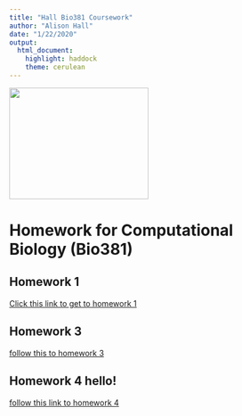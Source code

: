 ```yaml
---
title: "Hall Bio381 Coursework"
author: "Alison Hall"
date: "1/22/2020"
output: 
  html_document: 
    highlight: haddock
    theme: cerulean
---
```

<img src="IMG_5262.jpg" width="250" height="200"/>

# Homework for Computational Biology (Bio381)

## Homework 1
[Click this link to get to homework 1](HomeworkOne.html)

## Homework 3 
[follow this to homework 3](HomeworkThree.html)

## Homework 4 hello!
[follow this link to homework 4](HomeworkFour.html)
